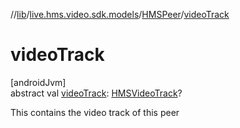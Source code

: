 //[lib](/api-reference/android/v2/home/content)/[live.hms.video.sdk.models](../index)/[HMSPeer](index)/[videoTrack](video-track)

# videoTrack

[androidJvm]\
abstract val [videoTrack](video-track): [HMSVideoTrack](../../live.hms.video.media.tracks/-h-m-s-video-track/index)?

This contains the video track of this peer
